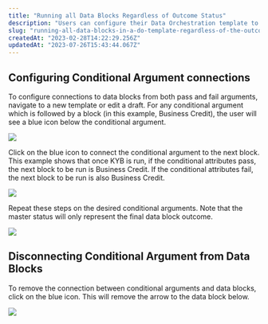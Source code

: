 ```yaml
---
title: "Running all Data Blocks Regardless of Outcome Status"
description: "Users can configure their Data Orchestration template to run through all the data blocks in the template while still evaluating the conditional attributes. This ensures that if the outcome is pass or fail, the user can continue down the same path of data blocks."
slug: "running-all-data-blocks-in-a-do-template-regardless-of-the-outcome-status"
createdAt: "2023-02-28T14:22:29.256Z"
updatedAt: "2023-07-26T15:43:44.067Z"
---
```


## Configuring Conditional Argument connections

To configure connections to data blocks from both pass and fail arguments, navigate to a new template or edit a draft. For any conditional argument which is followed by a block (in this example, Business Credit), the user will see a blue icon below the conditional argument.

![](https://files.readme.io/047482f-Screen_Shot_2023-02-27_at_12.00.47_PM.png)

Click on the blue icon to connect the conditional argument to the next block. This example shows that once KYB is run, if the conditional attributes pass, the next block to be run is Business Credit. If the conditional attributes fail, the next block to be run is also Business Credit. 

![](https://files.readme.io/c4e4e5f-Screen_Shot_2023-02-27_at_12.00.58_PM.png)

Repeat these steps on the desired conditional arguments. Note that the master status will only represent the final data block outcome.

![](https://files.readme.io/2a3e07c-Screen_Shot_2023-02-27_at_12.36.37_PM.png)

## Disconnecting Conditional Argument from Data Blocks

To remove the connection between conditional arguments and data blocks, click on the blue icon. This will remove the arrow to the data block below.

![](https://files.readme.io/abd3f59-Screen_Shot_2023-02-27_at_12.14.05_PM.png)